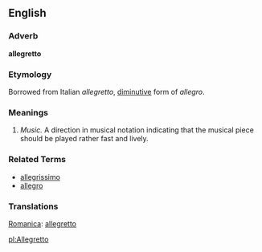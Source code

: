 ==English==

===Adverb===
'''allegretto'''

===Etymology===
Borrowed from Italian ''allegretto'', [[diminutive]] form of ''allegro''.

===Meanings===
#''Music.'' A direction in musical notation indicating that the musical piece should be played rather fast and lively.

===Related Terms===

*[[allegrissimo]]
*[[allegro]]

===Translations===
[[Romanica]]: [[allegretto]]

[[pl:Allegretto]]